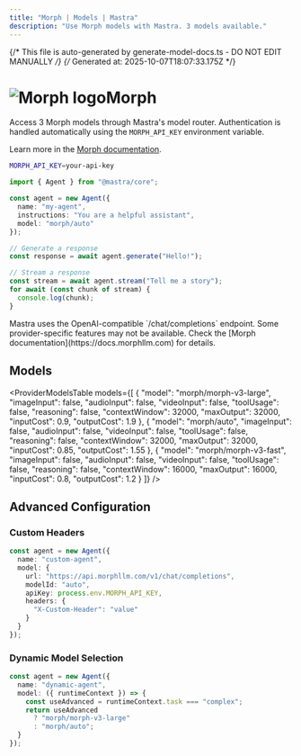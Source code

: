 ```yaml
---
title: "Morph | Models | Mastra"
description: "Use Morph models with Mastra. 3 models available."
---
```


{/* This file is auto-generated by generate-model-docs.ts - DO NOT EDIT MANUALLY */}
{/* Generated at: 2025-10-07T18:07:33.175Z */}



# <img src="https://models.dev/logos/morph.svg" alt="Morph logo" className="inline w-8 h-8 mr-2 align-middle dark:invert dark:brightness-0 dark:contrast-200" />Morph

Access 3 Morph models through Mastra's model router. Authentication is handled automatically using the `MORPH_API_KEY` environment variable.

Learn more in the [Morph documentation](https://docs.morphllm.com).

```bash
MORPH_API_KEY=your-api-key
```

```typescript
import { Agent } from "@mastra/core";

const agent = new Agent({
  name: "my-agent",
  instructions: "You are a helpful assistant",
  model: "morph/auto"
});

// Generate a response
const response = await agent.generate("Hello!");

// Stream a response
const stream = await agent.stream("Tell me a story");
for await (const chunk of stream) {
  console.log(chunk);
}
```

<Callout type="info">
Mastra uses the OpenAI-compatible `/chat/completions` endpoint. Some provider-specific features may not be available. Check the [Morph documentation](https://docs.morphllm.com) for details.
</Callout>

## Models

<ProviderModelsTable 
  models={[
  {
    "model": "morph/morph-v3-large",
    "imageInput": false,
    "audioInput": false,
    "videoInput": false,
    "toolUsage": false,
    "reasoning": false,
    "contextWindow": 32000,
    "maxOutput": 32000,
    "inputCost": 0.9,
    "outputCost": 1.9
  },
  {
    "model": "morph/auto",
    "imageInput": false,
    "audioInput": false,
    "videoInput": false,
    "toolUsage": false,
    "reasoning": false,
    "contextWindow": 32000,
    "maxOutput": 32000,
    "inputCost": 0.85,
    "outputCost": 1.55
  },
  {
    "model": "morph/morph-v3-fast",
    "imageInput": false,
    "audioInput": false,
    "videoInput": false,
    "toolUsage": false,
    "reasoning": false,
    "contextWindow": 16000,
    "maxOutput": 16000,
    "inputCost": 0.8,
    "outputCost": 1.2
  }
]}
/>

## Advanced Configuration

### Custom Headers

```typescript
const agent = new Agent({
  name: "custom-agent",
  model: {
    url: "https://api.morphllm.com/v1/chat/completions",
    modelId: "auto",
    apiKey: process.env.MORPH_API_KEY,
    headers: {
      "X-Custom-Header": "value"
    }
  }
});
```

### Dynamic Model Selection

```typescript
const agent = new Agent({
  name: "dynamic-agent",
  model: ({ runtimeContext }) => {
    const useAdvanced = runtimeContext.task === "complex";
    return useAdvanced 
      ? "morph/morph-v3-large"
      : "morph/auto";
  }
});
```
